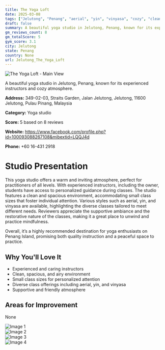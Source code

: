 ```yaml
---
title: The Yoga Loft
date: 2025-03-08
tags: ["Jelutong", "Penang", "aerial", "yin", "vinyasa", "cozy", "clean", "Jelutong"]  
draft: false
summary: A beautiful yoga studio in Jelutong, Penang, known for its experienced instructors and cozy atmosphere.
gm_reviews_count: 8
gm_totalScore: 5
gym_score: 3.1
city: Jelutong
state: Penang
country: None
url: Jelutong_The_Yoga_Loft
---
```


<div className="aspect-[16/9] relative my-8">
  <img 
    src="https://lh5.googleusercontent.com/p/AF1QipMD0g4R9hDtYkzU5eid292_d3HHdDkpxDY5yOxH=w1920-h1080-k-no"
    alt="The Yoga Loft - Main View"
    className="object-cover absolute inset-0 w-full h-full rounded-lg"
  />
</div>

A beautiful yoga studio in Jelutong, Penang, known for its experienced instructors and cozy atmosphere.

**Address:** 349-02-03, Straits Garden, Jalan Jelutong, Jelutong, 11600 Jelutong, Pulau Pinang, Malaysia

**Category:** Yoga studio

**Score:** 5 based on 8 reviews

**Website:** https://www.facebook.com/profile.php?id=100093088267108&mibextid=LQQJ4d

**Phone:** +60 16-431 2918

# Studio Presentation

This yoga studio offers a warm and inviting atmosphere, perfect for practitioners of all levels. With experienced instructors, including the owner, students have access to personalized guidance during classes. The studio features a clean and spacious environment, accommodating small class sizes that foster individual attention. Various styles such as aerial, yin, and vinyasa are available, highlighting the diverse classes tailored to meet different needs. Reviewers appreciate the supportive ambiance and the restorative nature of the classes, making it a great place to unwind and practice mindfulness.

Overall, it’s a highly recommended destination for yoga enthusiasts on Penang Island, promising both quality instruction and a peaceful space to practice.

## Why You'll Love It

- Experienced and caring instructors
- Clean, spacious, and airy environment
- Small class sizes for personalized attention
- Diverse class offerings including aerial, yin, and vinyasa
- Supportive and friendly atmosphere

## Areas for Improvement

None

<div className="grid grid-cols-1 xl:grid-cols-2 gap-4 my-8">
<div className="aspect-[4/3] relative"><img src="https://lh5.googleusercontent.com/p/AF1QipM06wIKAksW5ic7jQY9oXy16fo1p-p_X5f1UfJp=w1920-h1080-k-no" alt="Image 1" className="object-cover absolute inset-0 w-full h-full rounded-lg" /></div>
<div className="aspect-[4/3] relative"><img src="https://lh5.googleusercontent.com/p/AF1QipMnb_VjXye3WzuV0S85QL_DzqJLwwpraxqKLvaD=w1920-h1080-k-no" alt="Image 2" className="object-cover absolute inset-0 w-full h-full rounded-lg" /></div>
<div className="aspect-[4/3] relative"><img src="https://lh5.googleusercontent.com/p/AF1QipNi2bwF4H3QmA-wBiYUWvXENQIyu5Z1ZEjIhP-Z=w1920-h1080-k-no" alt="Image 3" className="object-cover absolute inset-0 w-full h-full rounded-lg" /></div>
<div className="aspect-[4/3] relative"><img src="https://lh5.googleusercontent.com/p/AF1QipN51CSKO4e8tEta-BUcozLkDaj1Z2qfkphFMj8V=w1920-h1080-k-no" alt="Image 4" className="object-cover absolute inset-0 w-full h-full rounded-lg" /></div>
</div>